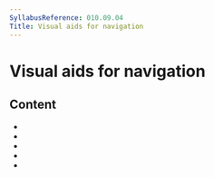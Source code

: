 ```yaml
---
SyllabusReference: 010.09.04
Title: Visual aids for navigation
---
```


# Visual aids for navigation

## Content

- <Link href="010.09.04.01" />
- <Link href="010.09.04.02" />
- <Link href="010.09.04.03" />
- <Link href="010.09.04.04" />
- <Link href="010.09.04.05" />
